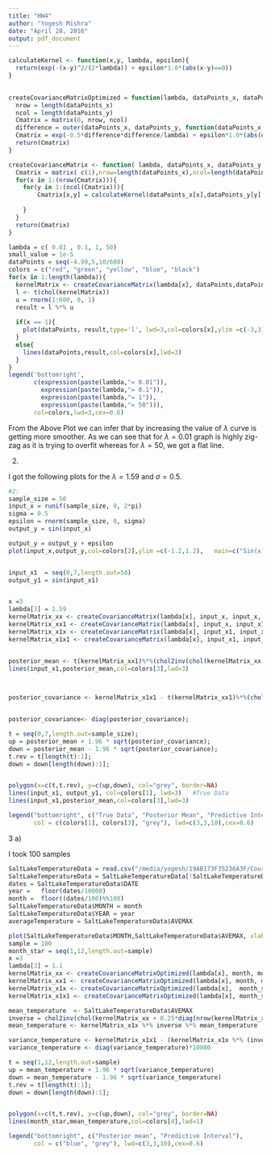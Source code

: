 ```yaml
---
title: "HW4"
author: "Yogesh Mishra"
date: "April 28, 2016"
output: pdf_document
---
```


```r
calculateKernel <- function(x,y, lambda, epsilon){
  return(exp(-(x-y)^2/(2*lambda)) + epsilon*1.0*(abs(x-y)==0))
}
  

createCovarianceMatrixOptimized = function(lambda, dataPoints_x, dataPoints_y, epsilon){
  nrow = length(dataPoints_x)
  ncol = length(dataPoints_y)
  Cmatrix = matrix(0, nrow, ncol)
  difference = outer(dataPoints_x, dataPoints_y, function(dataPoints_x, dataPoints_y) dataPoints_y - dataPoints_x)
  Cmatrix = exp(-0.5*difference*difference/lambda) + epsilon*1.0*(abs(difference)==0)
  return(Cmatrix)
}

createCovarianceMatrix <- function( lambda, dataPoints_x, dataPoints_y, epsilon){
  Cmatrix = matrix( c(1),nrow=length(dataPoints_x),ncol=length(dataPoints_y))
  for(x in 1:(nrow(Cmatrix))){
    for(y in 1:(ncol(Cmatrix))){
        Cmatrix[x,y] = calculateKernel(dataPoints_x[x],dataPoints_y[y],lambda, epsilon)
      
    }
  }
  return(Cmatrix)
}

```



```r
lambda = c( 0.01 , 0.1, 1, 50)
small_value = 1e-5
dataPoints = seq(-4.99,5,10/600)
colors = c("red", "green", "yellow", "blue", "black")
for(x in 1:length(lambda)){
  kernelMatrix <- createCovarianceMatrix(lambda[x], dataPoints,dataPoints, small_value)
  l <- t(chol(kernelMatrix))
  u = rnorm(1:600, 0, 1)
  result = l %*% u
  
  if(x == 1){
    plot(dataPoints, result,type='l', lwd=3,col=colors[x],ylim =c(-3,3),   main=c("Gaussian Process"))
  }
  else{
    lines(dataPoints,result,col=colors[x],lwd=3)
  }
}
legend('bottomright',
       c(expression(paste(lambda,"= 0.01")),
         expression(paste(lambda,"= 0.1")),
         expression(paste(lambda,"= 1")),
         expression(paste(lambda,"= 50"))),
       col=colors,lwd=3,cex=0.6)

```
From the Above Plot we can infer that by increasing the value of $\lambda$ curve is getting more smoother. As we can see that for $\lambda=0.01$ graph is highly zig-zag as it is trying to overfit whereas for $\lambda = 50$, we got a flat line. 

2)

I got the following plots for the $\lambda=1.59$ and $\sigma=0.5$.

```r

#2:
sample_size = 50
input_x = runif(sample_size, 0, 2*pi)
sigma = 0.5
epsilon = rnorm(sample_size, 0, sigma)
output_y = sin(input_x)

output_y = output_y + epsilon
plot(input_x,output_y,col=colors[2],ylim =c(-1.2,1.2),   main=c("Sin(x)"))    #raw Data


input_x1  = seq(0,7,length.out=50)
output_y1 = sin(input_x1)


x =3
lambda[3] = 1.59
kernelMatrix_xx <- createCovarianceMatrix(lambda[x], input_x, input_x, small_value)
kernelMatrix_xx1 <- createCovarianceMatrix(lambda[x], input_x, input_x1, small_value)
kernelMatrix_x1x <- createCovarianceMatrix(lambda[x], input_x1, input_x, small_value)
kernelMatrix_x1x1 <- createCovarianceMatrix(lambda[x], input_x1, input_x1, small_value)


posterior_mean <- t(kernelMatrix_xx1)%*%(chol2inv(chol(kernelMatrix_xx + 0.25*diag(sample_size)))%*%(output_y))
lines(input_x1,posterior_mean,col=colors[3],lwd=3)

 

posterior_covariance <- kernelMatrix_x1x1 - t(kernelMatrix_xx1)%*%(chol2inv(chol(kernelMatrix_xx + 0.25*diag(sample_size)))%*%(kernelMatrix_xx1))


posterior_covariance<- diag(posterior_covariance); 

t = seq(0,7,length.out=sample_size);
up = posterior_mean + 1.96 * sqrt(posterior_covariance);
down = posterior_mean - 1.96 * sqrt(posterior_covariance);
t.rev = t[length(t):1];
down = down[length(down):1];


polygon(x=c(t,t.rev), y=c(up,down), col="grey", border=NA)
lines(input_x1, output_y1, col=colors[1], lwd=3)   #True Data
lines(input_x1,posterior_mean,col=colors[3],lwd=3)

legend("bottomright", c("True Data", "Posterior Mean", "Predictive Interval"),
       col = c(colors[1], colors[3], "grey"), lwd=c(3,3,10),cex=0.6)
```





3 a)

I took 100 samples 
```r

SaltLakeTemperatureData = read.csv("/media/yogesh/19AB173F35236A3F/Courses/Spring-2016/PM/HW4/SaltLakeTemperatures.csv")
SaltLakeTemperatureData = SaltLakeTemperatureData[!SaltLakeTemperatureData$AVEMAX == -9999,]
dates = SaltLakeTemperatureData$DATE
year =   floor(dates/10000)
month =  floor((dates/100)%%100)
SaltLakeTemperatureData$MONTH = month
SaltLakeTemperatureData$YEAR = year
averageTemperature = SaltLakeTemperatureData$AVEMAX

plot(SaltLakeTemperatureData$MONTH,SaltLakeTemperatureData$AVEMAX, xlab = "Months", ylab = "Average Temperature",col=colors[2],ylim =c(0,110),   main=c("Average Max temperature"))    #raw Data
sample = 100
month_star = seq(1,12,length.out=sample)
x =3 
lambda[3] = 1.1
kernelMatrix_xx <- createCovarianceMatrixOptimized(lambda[x], month, month, small_value)
kernelMatrix_xx1 <- createCovarianceMatrixOptimized(lambda[x], month, month_star, small_value)
kernelMatrix_x1x <- createCovarianceMatrixOptimized(lambda[x],  month_star, month, small_value)
kernelMatrix_x1x1 <- createCovarianceMatrixOptimized(lambda[x], month_star, month_star, small_value)

mean_temperature  <- SaltLakeTemperatureData$AVEMAX
inverse = chol2inv(chol(kernelMatrix_xx + 0.25*diag(nrow(kernelMatrix_xx))))
mean_temperature <- kernelMatrix_x1x %*% inverse %*% mean_temperature

variance_temperature <- kernelMatrix_x1x1 - (kernelMatrix_x1x %*% (inverse %*% kernelMatrix_xx1))
variance_temperature <- diag(variance_temperature)*10000

t = seq(1,12,length.out=sample)
up = mean_temperature + 1.96 * sqrt(variance_temperature)
down = mean_temperature - 1.96 * sqrt(variance_temperature)
t.rev = t[length(t):1];
down = down[length(down):1];


polygon(x=c(t,t.rev), y=c(up,down), col="grey", border=NA)
lines(month_star,mean_temperature,col=colors[4],lwd=1)

legend("bottomright", c("Posterior mean", "Predictive Interval"),
       col = c("blue", "grey"), lwd=c(3,3,10),cex=0.6)



```

